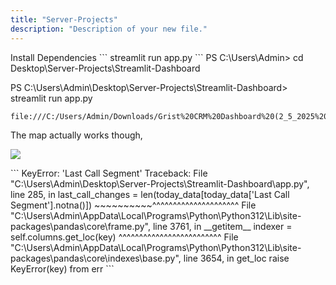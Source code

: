 ```yaml
---
title: "Server-Projects"
description: "Description of your new file."
---
```


<AccordionGroup>
  <Accordion title="ECharts" defaultOpen={false}>
    Install Dependencies
  </Accordion>

  <Accordion title="Echarts Sales Dashboard" defaultOpen={false} />

  <Accordion title="Streamlit-Dashboard" defaultOpen={false}>
    ```
    streamlit run app.py
    ```
  </Accordion>
</AccordionGroup>

<Tip>
  PS C:\Users\Admin> cd Desktop\Server-Projects\Streamlit-Dashboard

  PS C:\Users\Admin\Desktop\Server-Projects\Streamlit-Dashboard> streamlit run app.py
</Tip>

```
file:///C:/Users/Admin/Downloads/Grist%20CRM%20Dashboard%20(2_5_2025%209%EF%BC%9A24%EF%BC%9A28%20PM).html
```

The map actually works though,&#x20;

![](/image.png)

<Accordion title="KeyError" defaultOpen={false}>
  ```
  KeyError: 'Last Call Segment'
  Traceback:
  File "C:\Users\Admin\Desktop\Server-Projects\Streamlit-Dashboard\app.py", line 285, in <module>
      last_call_changes = len(today_data[today_data['Last Call Segment'].notna()])
                                         ~~~~~~~~~~^^^^^^^^^^^^^^^^^^^^^
  File "C:\Users\Admin\AppData\Local\Programs\Python\Python312\Lib\site-packages\pandas\core\frame.py", line 3761, in __getitem__
      indexer = self.columns.get_loc(key)
                ^^^^^^^^^^^^^^^^^^^^^^^^^
  File "C:\Users\Admin\AppData\Local\Programs\Python\Python312\Lib\site-packages\pandas\core\indexes\base.py", line 3654, in get_loc
      raise KeyError(key) from err
  ```
</Accordion>